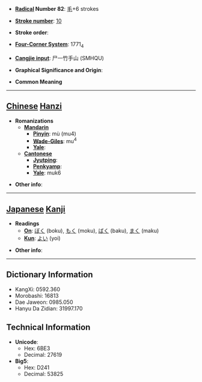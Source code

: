 * '''[[Wiktionary:Chinese radical index| Radical]] Number 82''': [[Wiktionary:Chinese radical index 毛|毛]]+6 strokes

* '''[[Wiktionary:Chinese total strokes index|Stroke number]]''': [[Wiktionary:Chinese total strokes index 10|10]]

* '''Stroke order''': 

* '''[[Wiktionary:Chinese four corner index|Four-Corner System]]''': 1771<sub>4</sub>

* '''[[Wiktionary:Chinese Cangjie index|Cangjie input]]''': 尸一竹手山 (SMHQU)

* '''Graphical Significance and Origin''': 

* '''Common Meaning'''

----

== [[Chinese]] [[Hanzi]] ==

* '''Romanizations'''
** '''[[Mandarin]]'''
*** '''[[Pinyin]]''': mù (mu4)
*** '''[[Wade-Giles]]''': mu<sup>4</sup>
*** '''[[Yale]]''': 
** '''[[Cantonese]]'''
*** '''[[Jyutping]]''':
*** '''[[Penkyamp]]''': 
*** '''[[Yale]]''': muk6

* '''Other info''': 

----

== [[Japanese]] [[Kanji]] ==

* '''Readings'''
** '''[[On]]''': [[ぼく]] (boku), [[もく]] (moku), [[ばく]] (baku), [[まく]] (maku)
** '''[[Kun]]''': [[よい]] (yoi)

* '''Other info''':  

----

== Dictionary Information ==

* KangXi: 0592.360
* Morobashi: 16813
* Dae Jaweon: 0985.050
* Hanyu Da Zidian: 31997.170

== Technical Information ==

* '''Unicode''':
** Hex: 6BE3
** Decimal: 27619
* '''Big5''':
** Hex: D241
** Decimal: 53825
